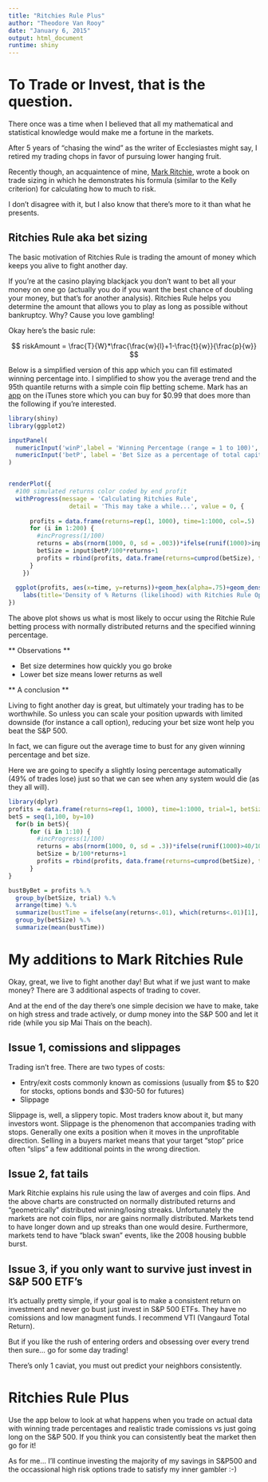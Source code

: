 ```yaml
---
title: "Ritchies Rule Plus"
author: "Theodore Van Rooy"
date: "January 6, 2015"
output: html_document
runtime: shiny
---
```



# To Trade or Invest, that is the question.

There once was a time when I believed that all my mathematical and statistical knowledge would make me a fortune in the markets.  

After 5 years of "chasing the wind" as the writer of Ecclesiastes might say, I retired my trading chops in favor of pursuing lower hanging fruit.

Recently though, an acquaintence of mine, [Mark Ritchie](http://markritchie.me), wrote a book on trade sizing in which he demonstrates his formula (similar to the Kelly criterion) for calculating how to much to risk.

I don't disagree with it, but I also know that there's more to it than what he presents.  

## Ritchies Rule aka bet sizing

The basic motivation of Ritchies Rule is trading the amount of money which keeps you alive to fight another day.

If you're at the casino playing blackjack you don't want to bet all your money on one go (actually you do if you want the best chance of doubling your money, but that's for another analysis).  Ritchies Rule helps you determine the amount that allows you to play as long as possible without bankruptcy.  Why?  Cause you love gambling!

Okay here's the basic rule:

$$ riskAmount = \frac{T}{W}*\frac{\frac{w}{l}+1-\frac{t}{w}}{\frac{p}{w}} $$

Below is a simplified version of this app which you can fill estimated winning percentage into.  I simplified to show you the average trend and the 95th quantile returns with a simple coin flip betting scheme.  Mark has an [app](https://itunes.apple.com/us/app/ritchirule/id410837344?mt=8) on the iTunes store which you can buy for $0.99 that does more than the following if you're interested.

```r
library(shiny)
library(ggplot2)

inputPanel(
  numericInput('winP',label = 'Winning Percentage (range = 1 to 100)', value = 52, min = 1,max = 100),
  numericInput('betP', label = 'Bet Size as a percentage of total capital', value=8, min=1, max=100)
)


renderPlot({
  #100 simulated returns color coded by end profit
  withProgress(message = 'Calculating Ritchies Rule',
                 detail = 'This may take a while...', value = 0, {
                   
      profits = data.frame(returns=rep(1, 1000), time=1:1000, col=.5)            
      for (i in 1:200) {
        #incProgress(1/100)
        returns = abs(rnorm(1000, 0, sd = .003))*ifelse(runif(1000)>input$winP/100, -1, 1)
        betSize = input$betP/100*returns+1
        profits = rbind(profits, data.frame(returns=cumprod(betSize), time=1:1000, col=betSize[length(betSize)]))
      }
    })
  
  ggplot(profits, aes(x=time, y=returns))+geom_hex(alpha=.75)+geom_density2d(color="red",size=2)+#(color="grey", alpha=.5)+
    labs(title='Density of % Returns (likelihood) with Ritchies Rule Optimal bet percentage')
})

```

The above plot shows us what is most likely to occur using the Ritchie Rule betting process with normally distributed returns and the specified winning percentage.

** Observations ** 

*  Bet size determines how quickly you go broke
*  Lower bet size means lower returns as well

** A conclusion **

Living to fight another day is great, but ultimately your trading has to be worthwhile.  So unless you can scale your position upwards with limited downside (for instance a call option), reducing your bet size wont help you beat the S&P 500.

In fact, we can figure out the average time to bust for any given winning percentage and bet size.  

Here we are going to specify a slightly losing percentage automatically (49% of trades lose) just so that we can see when any system would die (as they all will).

```r

library(dplyr)
profits = data.frame(returns=rep(1, 1000), time=1:1000, trial=1, betSize=0)      
betS = seq(1,100, by=10)
  for(b in betS){
      for (i in 1:10) {
        #incProgress(1/100)
        returns = abs(rnorm(1000, 0, sd = .3))*ifelse(runif(1000)>40/100, -1, 1)
        betSize = b/100*returns+1
        profits = rbind(profits, data.frame(returns=cumprod(betSize), time=1:1000, trial=i, betSize=b))
      }
}

bustByBet = profits %.% 
  group_by(betSize, trial) %.%
  arrange(time) %.%
  summarize(bustTime = ifelse(any(returns<.01), which(returns<.01)[1], 1000)) %.%
  group_by(betSize) %.%
  summarize(mean(bustTime))


```



#  My additions to Mark Ritchies Rule

Okay, great, we live to fight another day!  But what if we just want to make money? There are 3 additional aspects of trading to cover.

And at the end of the day there's one simple decision we have to make, take on high stress and trade actively, or dump money into the S&P 500 and let it ride (while you sip Mai Thais on the beach).

## Issue 1, comissions and slippages

Trading isn't free.  There are two types of costs:

*  Entry/exit costs commonly known as comissions (usually from $5 to $20 for stocks, options bonds and $30-50 for futures) 
*  Slippage

Slippage is, well, a slippery topic.  Most traders know about it, but many investors wont.  Slippage is the phenomenon that accompanies trading with stops.  Generally one exits a position when it moves in the unprofitable direction.  Selling in a buyers market means that your target "stop" price often "slips" a few additional points in the wrong direction.

## Issue 2, fat tails

Mark Ritchie explains his rule using the law of averges and coin flips.  And the above charts are constructed on normally distributed returns and "geometrically" distributed winning/losing streaks.  Unfortunately the markets are not coin flips, nor are gains normally distributed.  Markets tend to have longer down and up streaks than one would desire.  Furthermore, markets tend to have "black swan" events, like the 2008 housing bubble burst.

## Issue 3, if you only want to survive just invest in S&P 500 ETF's

It's actually pretty simple, if your goal is to make a consistent return on investment and never go bust just invest in S&P 500 ETFs.  They have no comissions and low managment funds.  I recommend VTI (Vangaurd Total Return).  

But if you like the rush of entering orders and obsessing over every trend then sure... go for some day trading!

There's only 1 caviat, you must out predict your neighbors consistently.

# Ritchies Rule Plus

Use the app below to look at what happens when you trade on actual data with winning trade percentages and realistic trade comissions vs just going long on the S&P 500.  If you think you can consistently beat the market then go for it!

As for me... I'll continue investing the majority of my savings in S&P500 and the occassional high risk options trade to satisfy my inner gambler :-)




